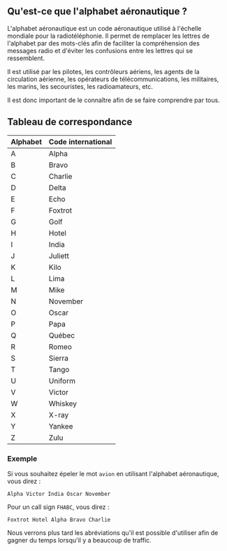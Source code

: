 
## Qu'est-ce que l'alphabet aéronautique ?

L'alphabet aéronautique est un code aéronautique utilisé à l'échelle mondiale pour la radiotéléphonie.
Il permet de remplacer les lettres de l'alphabet par des mots-clés afin de faciliter la compréhension des messages radio et d'éviter les confusions entre les lettres qui se ressemblent.

Il est utilisé par les pilotes, les contrôleurs aériens, les agents de la circulation aérienne, les opérateurs de télécommunications, les militaires, les marins, les secouristes, les radioamateurs, etc.

<Callout type="warning">
  Il est donc important de le connaître afin de se faire comprendre par tous.
</Callout>

## Tableau de correspondance

| Alphabet | Code international |
| -------- | ------------------ |
| A        | Alpha              |
| B        | Bravo              |
| C        | Charlie            |
| D        | Delta              |
| E        | Echo               |
| F        | Foxtrot            |
| G        | Golf               |
| H        | Hotel              |
| I        | India              |
| J        | Juliett            |
| K        | Kilo               |
| L        | Lima               |
| M        | Mike               |
| N        | November           |
| O        | Oscar              |
| P        | Papa               |
| Q        | Québec             |
| R        | Romeo              |
| S        | Sierra             |
| T        | Tango              |
| U        | Uniform            |
| V        | Victor             |
| W        | Whiskey            |
| X        | X-ray              |
| Y        | Yankee             |
| Z        | Zulu               |

### Exemple

Si vous souhaitez épeler le mot `avion` en utilisant l'alphabet aéronautique, vous direz :

`Alpha Victor India Oscar November`

Pour un call sign `FHABC`, vous direz :

`Foxtrot Hotel Alpha Bravo Charlie`

<Callout type="info">
  Nous verrons plus tard les abréviations qu'il est possible d'utiliser afin de
  gagner du temps lorsqu'il y a beaucoup de traffic.
</Callout>
